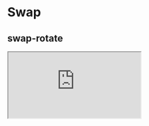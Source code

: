 # Swap

## swap-rotate

<iframe
  src="https://codesandbox.io/embed/swap-swap-rotate-bieux9?fontsize=14&hidenavigation=1&theme=dark"
  style={{
    width: '100%',
    maxWidth: 1920,
    height: 500,
    border: 0,
    borderRadius: 4,
    overflow: 'hidden',
  }}
  title="swap swap-rotate"
  allow="accelerometer; ambient-light-sensor; camera; encrypted-media; geolocation; gyroscope; hid; microphone; midi; payment; usb; vr; xr-spatial-tracking"
  sandbox="allow-forms allow-modals allow-popups allow-presentation allow-same-origin allow-scripts"
></iframe>
